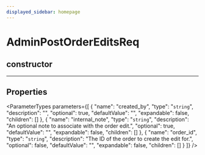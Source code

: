 ```yaml
---
displayed_sidebar: homepage
---
```



# AdminPostOrderEditsReq

## constructor

___

## Properties

<ParameterTypes parameters={[
  {
    "name": "created_by",
    "type": "`string`",
    "description": "",
    "optional": true,
    "defaultValue": "",
    "expandable": false,
    "children": []
  },
  {
    "name": "internal_note",
    "type": "`string`",
    "description": "An optional note to associate with the order edit.",
    "optional": true,
    "defaultValue": "",
    "expandable": false,
    "children": []
  },
  {
    "name": "order_id",
    "type": "`string`",
    "description": "The ID of the order to create the edit for.",
    "optional": false,
    "defaultValue": "",
    "expandable": false,
    "children": []
  }
]} />
